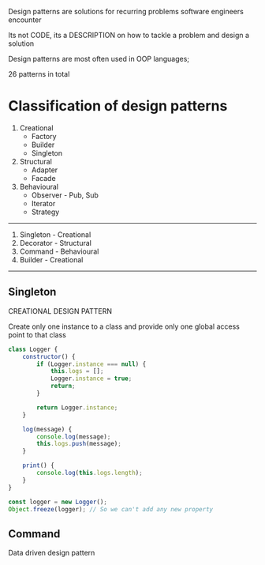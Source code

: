 Design patterns are solutions for recurring problems software engineers encounter

Its not CODE, its a DESCRIPTION on how to tackle a problem and design a solution

Design patterns are most often used in OOP languages;

26 patterns in total

# Classification of design patterns

1. Creational
   - Factory
   - Builder
   - Singleton
2. Structural
   - Adapter
   - Facade
3. Behavioural
   - Observer - Pub, Sub
   - Iterator
   - Strategy

---

1. Singleton - Creational
2. Decorator - Structural
3. Command - Behavioural
4. Builder - Creational

---

## Singleton

CREATIONAL DESIGN PATTERN

Create only one instance to a class and provide only one global access point to that class

```js
class Logger {
	constructor() {
		if (Logger.instance === null) {
			this.logs = [];
			Logger.instance = true;
			return;
		}

		return Logger.instance;
	}

	log(message) {
		console.log(message);
		this.logs.push(message);
	}

	print() {
		console.log(this.logs.length);
	}
}

const logger = new Logger();
Object.freeze(logger); // So we can't add any new property
```

## Command

Data driven design pattern
